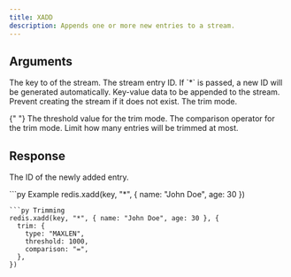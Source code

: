 ```yaml
---
title: XADD
description: Appends one or more new entries to a stream.
---
```


## Arguments

<ParamField body="key" type="str" required>
  The key to of the stream.
</ParamField>

<ParamField body="id" type="str | *" required>
  The stream entry ID. If `*` is passed, a new ID will be generated
  automatically.
</ParamField>

<ParamField body="entries" type="Record<str, unknown>" required>
  Key-value data to be appended to the stream.
</ParamField>

<ParamField body="options" >
  <ParamField body="nomkStream" type="boolean">
    Prevent creating the stream if it does not exist.
  </ParamField>
  <ParamField body="trim">
  <ParamField body="type" type="'MAXLEN' | 'MINID'" required>
    The trim mode.
  </ParamField>

{" "}
<ParamField body="threshold" type="number | str" required>
  The threshold value for the trim mode.
</ParamField>
<ParamField body="comparison" type="~ | =" required>
  The comparison operator for the trim mode.
</ParamField>
<ParamField body="limit" type="number">
  Limit how many entries will be trimmed at most.
</ParamField>

  </ParamField>
</ParamField>

## Response

<ResponseField type="str">The ID of the newly added entry.</ResponseField>

<RequestExample>
```py Example
redis.xadd(key, "*", { name: "John Doe", age: 30 })

```
```py Trimming
redis.xadd(key, "*", { name: "John Doe", age: 30 }, {
  trim: {
    type: "MAXLEN",
    threshold: 1000,
    comparison: "=",
  },
})

```
</RequestExample>

